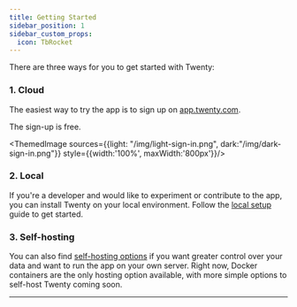 ```yaml
---
title: Getting Started
sidebar_position: 1
sidebar_custom_props:
  icon: TbRocket
---
```


There are three ways for you to get started with Twenty:
### 1. Cloud

The easiest way to try the app is to sign up on [app.twenty.com](https://app.twenty.com).

The sign-up is free.

<ThemedImage sources={{light: "/img/light-sign-in.png", dark:"/img/dark-sign-in.png"}} style={{width:'100%', maxWidth:'800px'}}/>

### 2. Local
If you're a developer and would like to experiment or contribute to the app, you can install Twenty on your local environment. Follow the [local setup](/contributor/local-setup) guide to get started.  

### 3. Self-hosting
You can also find [self-hosting options](/start/self-hosting) if you want greater control over your data and want to run the app on your own server. Right now, Docker containers are the only hosting option available, with more simple options to self-host Twenty coming soon.


___


